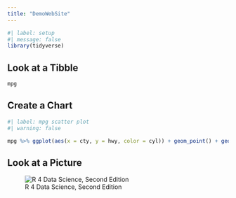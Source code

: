 ```yaml
---
title: "DemoWebSite"
---
```

```r
#| label: setup
#| message: false
library(tidyverse)
```

## Look at a Tibble
```r
mpg
```

## Create a Chart

```r
#| label: mpg scatter plot
#| warning: false

mpg %>% ggplot(aes(x = cty, y = hwy, color = cyl)) + geom_point() + geom_smooth() + theme_classic()

```

## Look at a Picture

![R 4 Data Science, Second Edition](https://r4ds.hadley.nz/cover.jpg)
